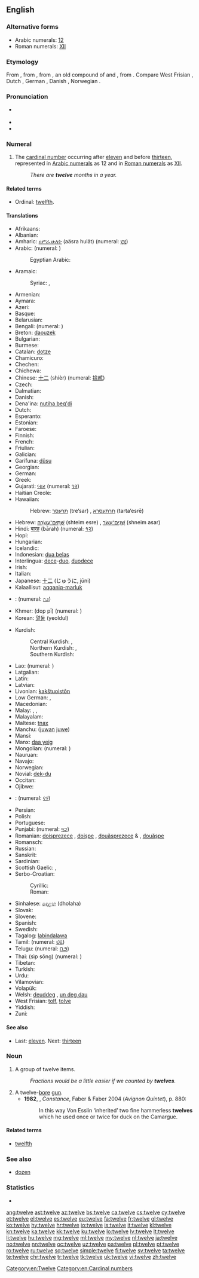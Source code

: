 ==English==
{{wikipedia}}

===Alternative forms===
* Arabic numerals: [[12]]
* Roman numerals: [[XII]]

===Etymology===
From {{etyl|enm|en}}, from {{etyl|ang|en}} {{term|twelf|lang=ang}}, from {{etyl|gem-pro|en}} {{term/t|gem-pro|*twalif}}, an old compound of {{term/t|gem-pro|*twai|*twa-|two}} and {{term/t|gem-pro|*-lif||left over}}, from {{etyl|ine-pro|en}} {{term/t|ine-pro|*leikw-||leave, remain}}. Compare West Frisian {{term|tolve|lang=fy}}, Dutch {{term|twaalf|lang=nl}}, German {{term|zwölf|lang=de}}, Danish {{term|tolf|lang=da}}, Norwegian {{term|tolv|lang=no}}.

===Pronunciation===
* {{a|UK|US}} {{IPA|/twɛlv/}}
* {{audio|en-us-twelve.ogg|Audio (US)}}
* {{rhymes|ɛlv}}

===Numeral===
{{head|en|numeral}}

# The [[cardinal number]] occurring after [[eleven]] and before [[thirteen]], represented in [[Arabic numeral]]s as 12 and in [[Roman numerals]] as [[XII]].
#: ''There are '''twelve''' months in a year.''

====Related terms====
* Ordinal: [[twelfth]].

====Translations====
{{trans-top|cardinal number 12}}
* Afrikaans: {{t|af|twaalf}}
* Albanian: {{t|sq|dymbëdhjetë}}
* Amharic: [[ዐሥራ ሁለት]] (aäsra hulät) (numeral: [[፲፪]])
* Arabic: {{t|ar|اثنا عشر|alt=إثْنا عَشَرَ|tr='ithnaa 3ashara}} (numeral: {{Arab|[[١٢]]}})
*: Egyptian Arabic: {{t|arz|اتناشر|tr=itnaashar|sc=Arab}}
* Aramaic:
*: Syriac: {{t|syc|ܬܪܥܣܪ|tr=treʿsar|m}}, {{t|syc|ܬܪܬܥܣܪܐ|tr=tartaʿesrē|f}}
* Armenian: {{t+|hy|տասներկու|tr=tasnerku}}
* Aymara: {{t|ay|tunka payani}}
* Azeri: {{t+|az|on iki}}
* Basque: {{t+|eu|hamabi}}
* Belarusian: {{t|be|дванаццаць|tr=dvanáccac’|sc=Cyrl}}
* Bengali: {{t|bn|বারো|tr=baro|sc=Beng}} (numeral: {{l|bn|১২}})
* Breton: [[daouzek]]
* Bulgarian: {{t|bg|дванадесет|tr=dvanádeset}}
* Burmese: {{t+|my|ဆယ့်နှစ်|tr=hsè.hnit|sc=Mymr}}
* Catalan: [[dotze]]
* Chamicuro: {{t|ccc|chunka ma'pojta}}
* Chechen: {{t|ce|шийтта|tr=šiytta}}
* Chichewa: {{t|ny|khumi n'ziwiri}}
* Chinese: [[十二]] (shíèr) (numeral: [[拾貳]])
* Czech: {{t+|cs|dvanáct}}
* Dalmatian: {{t|dlm|dotco}}
* Danish: {{t+|da|tolv}}
* Dena'ina: [[nutiha beq'di]]
* Dutch: {{t+|nl|twaalf}}
* Esperanto: {{t|eo|dek du}}
* Estonian: {{t+|et|kaksteist}}
* Faroese: {{t|fo|tólv}}
* Finnish: {{t+|fi|kaksitoista}}
* French: {{t+|fr|douze}}
* Friulian: {{t|fur|dodis}}
* Galician: {{t+|gl|doce}}
* Garífuna: [[dûsu]]
* Georgian: {{t|ka|თორმეტი|tr=t’ermeti|sc=Geor}}
* German: {{t+|de|zwölf}}
* Greek: {{t+|el|δώδεκα|tr=dódeka}}
* Gujarati: [[બાર]] (numeral: [[૧૨]])
* Haitian Creole: {{t|ht|douz}}
* Hawaiian: {{t|haw|ʻumikūmālua}}
*: Hebrew: [[תרעסר]] (tre‘sar) {{g|m}}, [[תרתעסרא]] (tarta‘esrē) {{g|f}}
* Hebrew: [[שתים עשרה|שְׁתֵּים־עֶשְׂרֵה]] (shteim esre) {{g|f}} {{qualifier|used in counting}}, [[שנים עשר|שְׁנֵים־עָשָׂר]] (shneim asar) {{g|m}}
* Hindi: [[बारह]] (bārah) (numeral: [[१२]])
* Hopi: {{t|hop|pakwt niikyang löqmuy siikya’ta}}
* Hungarian: {{t+|hu|tizenkettő}}
* Icelandic: {{t+|is|tólf}}
* Indonesian: [[dua belas]]
* Interlingua: [[dece]]-[[duo]], [[duodece]]
* Irish: {{t+|ga|dó dhéag}}
* Italian: {{t+|it|dodici}}
* Japanese: [[十二]] (じゅうに, jūni)
* Kalaallisut: [[aqqaniq-marluk]]
* {{trreq|kn}}: (numeral: [[೧೨]])
* Khmer: {{Khmr|[[ដប់ពីរ]]}} (dop pī) (numeral: {{Khmr|[[១២]]}})
* Korean: [[열둘]] (yeoldul)
{{trans-mid}}
* Kurdish:
*: Central Kurdish: {{t|ckb|sc=ku-Arab|دوانزه‌|tr=dwanze}}, {{t|ckb|sc=ku-Arab|دوازده‌|tr=dwazde}}
*: Northern Kurdish: {{t+|kmr|dazde}}, {{t+|kmr|diwazde}}
*: Southern Kurdish: {{t|sdh|sc=ku-Arab|دوازده‌|tr=dwazde}}
* Lao: {{t|lo|ສິບສອງ|tr=sip-sööng|sc=Laoo}} (numeral: {{Laoo|[[໑໒]]}})
* Latgalian: {{t|ltg|divpadsmit}}
* Latin: {{t+|la|duodecim}}
* Latvian: {{t+|lv|divpadsmit}}
* Livonian: [[kakštuoistõn]]
* Low German: {{t+|nds|twölf}}, {{t+|nds|twolf}}
* Macedonian: {{t|mk|дванаесет|tr=dvanáeset}}
* Malay: {{t|ms|dua belas}}, {{t|ms|sepuluh dua}}, {{t|ms|satu puluh dua}}
* Malayalam: {{t+|ml|പന്ത്രണ്ട്|sc=Mlym}}
* Maltese: [[tnax]]
* Manchu: ([[juwan]] [[juwe]])
* Mansi: {{t|mns|китыгхуйплов|tr=kitygxujplow}}
* Manx: [[daa yeig]]
* Mongolian: {{t|mn|арван хоёр|tr=arvan hoyor|sc=Cyrl}} (numeral: {{t|mn|sc=Mong|᠑᠒}})
* Nauruan: {{t|na|ata ma aro}}
* Navajo: {{t|nv|naakitsʼáadah}}
* Norwegian: {{t+|no|tolv}}
* Novial: [[dek-du]]
* Occitan: {{t+|oc|dotze}}
* Ojibwe: {{t|oj|ashi-niizh}}
* {{trreq|or}}: (numeral: [[୧୨]])
* Persian: {{t+|fa|دوازده|tr=davâzdah}}
* Polish: {{t+|pl|dwanaście}}
* Portuguese: {{t+|pt|doze}}
* Punjabi: {{t|pa|ਬਾਰਾਂ|tr=bārāṅ|sc=Guru}} (numeral: [[੧੨]])
* Romanian: [[doisprezece]] {{g|m}}, [[doișpe]] {{qualifier|m, informal}}, [[douăsprezece]] {{g|f}} & {{g|n}}, [[douășpe]] {{qualifier|f & n, informal}}
* Romansch: {{t|rm|dudesch}}
* Russian: {{t+|ru|двенадцать|tr=dvenádtsat’}}
* Sanskrit: {{t|sa|द्वादश|tr=dvādaśa|sc=Deva}}
* Sardinian: {{t|sro|dóghi}}
* Scottish Gaelic: {{t|gd|dà dheug}}, {{t|gd|dhà dheug|alt=a dhà dheug}}
* Serbo-Croatian:
*: Cyrillic: {{t|sh|два́нае̄ст|sc=Cyrl}}
*: Roman: {{t|sh|dvánaēst}}
* Sinhalese: [[දොළහ]] (dholaha)
* Slovak: {{t|sk|dvanásť}}
* Slovene: {{t|sl|dvanájst}}
* Spanish: {{t+|es|doce}}
* Swedish: {{t+|sv|tolv}}
* Tagalog: [[labindalawa]]
* Tamil: {{t+|ta|பன்னிரண்டு|tr=paṉṉiraṇṭu|sc=Taml}} (numeral: [[௰௨]])
* Telugu: {{t+|te|పండ్రెండు|tr=pamḍremḍu}} (numeral: [[౧౨]])
* Thai: {{Thai|[[สิบสอง]]}} (sìp sŏng) (numeral: {{Thai|[[๑๒]]}})
* Tibetan: {{t|bo|བཅུ་གཉིས|tr=bcu gnyis|sc=Tibt}}
* Turkish: {{t+|tr|on iki}}
* Urdu: {{t|ur|بارہ|tr=baarah}}
* Vilamovian: {{t|wym|cwełf}}
* Volapük: {{t+|vo|degtel}}
* Welsh: [[deuddeg]] {{qualifier|vigesimal, traditional}}, [[un deg dau]] {{qualifier|decimal}}
* West Frisian: [[tolf]], [[tolve]]
* Yiddish: {{t|yi|צוועלף|tr=tsvelf|sc=Hebr}}
* Zuni: {{t|zun|asdemłan kwili yałdo'}}
{{trans-bottom}}

====See also====
* Last: [[eleven]]. Next: [[thirteen]]

===Noun===
{{en-noun}}

# A group of twelve items.
#: ''Fractions would be a little easier if we counted by '''twelves'''.''
# A twelve-[[bore]] [[gun]].
#* '''1982''', {{w|Lawrence Durrell}}, ''Constance'', Faber & Faber 2004 (''Avignon Quintet''), p. 880:
#*: In this way Von Esslin ‘inherited’ two fine hammerless '''twelves''' which he used once or twice for duck on the Camargue.

====Related terms====
* [[twelfth]]

===See also===
* [[dozen]]

===Statistics===
* {{rank|consider|provided|Rome|970|twelve|opposite|vast|isn't}}

[[Category:en:Twelve]]
[[Category:en:Cardinal numbers]]

[[ang:twelve]]
[[ast:twelve]]
[[az:twelve]]
[[bs:twelve]]
[[ca:twelve]]
[[cs:twelve]]
[[cy:twelve]]
[[et:twelve]]
[[el:twelve]]
[[es:twelve]]
[[eu:twelve]]
[[fa:twelve]]
[[fr:twelve]]
[[gl:twelve]]
[[ko:twelve]]
[[hy:twelve]]
[[hr:twelve]]
[[io:twelve]]
[[is:twelve]]
[[it:twelve]]
[[kl:twelve]]
[[kn:twelve]]
[[ka:twelve]]
[[kk:twelve]]
[[ku:twelve]]
[[lo:twelve]]
[[lv:twelve]]
[[lt:twelve]]
[[li:twelve]]
[[hu:twelve]]
[[mg:twelve]]
[[ml:twelve]]
[[my:twelve]]
[[nl:twelve]]
[[ja:twelve]]
[[no:twelve]]
[[nn:twelve]]
[[oc:twelve]]
[[uz:twelve]]
[[pa:twelve]]
[[pl:twelve]]
[[pt:twelve]]
[[ro:twelve]]
[[ru:twelve]]
[[sq:twelve]]
[[simple:twelve]]
[[fi:twelve]]
[[sv:twelve]]
[[ta:twelve]]
[[te:twelve]]
[[chr:twelve]]
[[tr:twelve]]
[[tk:twelve]]
[[uk:twelve]]
[[vi:twelve]]
[[zh:twelve]]